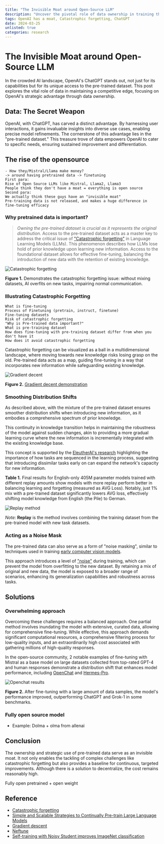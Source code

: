 ```yaml
---
title: "The Invisible Moat around Open-Source LLM"
description: "Uncover the pivotal role of data ownership in training the next iteration of LLM."
tags: OpenAI has a moat, Catastrophic forgetting, ChatGPT
date: 2024-03-25
unlisted: true
categories: research
---
```





# The Invisible Moat around Open-Source LLM

In the crowded AI landscape, OpenAI's ChatGPT stands out, not just for its capabilities but for its unique access to the pre-trained dataset. This post explores the vital role of data in maintaining a competitive edge, focusing on OpenAI's strategic advantage through data ownership.

## Data: The Secret Weapon
OpenAI, with ChatGPT, has carved a distinct advantage. By harnessing user interactions, it gains invaluable insights into diverse use cases, enabling precise model refinements. The cornerstone of this advantage lies in the "pre-trained dataset." This treasure trove of data empowers OpenAI to cater to specific needs, ensuring sustained improvement and differentiation.

## The rise of the opensource

```
- How they/Mistral/Llama make money?
-> around having pretrained data -> finetuning
First para:
Rise of Open Source LLMs like Mistral, Llama2, Llama3
People think they don't have a moat = everything is open source
Second para:
We actually think these guys have an "invisible moat"
Pre-training data is not released, and makes a huge difference in fine-tuning efficacy
```

### Why pretrained data is important?

> *Owning the pre-trained dataset is crucial as it represents the original distribution.*
Access to the pre-trained dataset acts as a master key to address the critical issue of ["Catastrophic forgetting"](https://en.wikipedia.org/wiki/Catastrophic_interference) in Language Learning Models (LLMs). This phenomenon describes how LLMs lose hold of prior knowledge upon learning new information. Access to the foundational dataset allows for effective fine-tuning, balancing the introduction of new data with the retention of existing knowledge.

<img src={catastrophicDemo.src} alt="Catastrophic forgetting" />

**Figure 1.** Demonstrates the catastrophic forgetting issue: without mixing datasets, AI overfits on new tasks, impairing normal communication.

### Illustrating Catastrophic Forgetting

```
What is fine-tuning
Process of Finetuning (pretrain, instruct, finetune)
Fine-tuning datasets
Risk of catastrophic forgetting
"Why is Pre-trained data important?"
What is pre-training dataset
How does fine-tuning with pre-training dataset differ from when you don't have it
How does it avoid catastrophic forgetting
```

Catastrophic forgetting can be visualized as a ball in a multidimensional landscape, where moving towards new knowledge risks losing grasp on the old. 
Pre-trained data acts as a map, guiding fine-tuning in a way that incorporates new information while safeguarding existing knowledge.

<img src={gradientDecent.src} alt="Gradient decent" />

**Figure 2.** [Gradient decent demonstration](https://en.wikipedia.org/wiki/Gradient_descent)

### Smoothing Distribution Shifts

As described above, with the mixture of the pre-trained dataset ensures smoother distribution shifts when introducing new information, as it embodies a comprehensive spectrum of prior knowledge.

This continuity in knowledge transition helps in maintaining the robustness of the model against sudden changes, akin to providing a more gradual learning curve where the new information is incrementally integrated with the existing knowledge base.

This concept is supported by the [EleutherAI's research](https://arxiv.org/abs/2403.08763) highlighting the importance of how tasks are sequenced in the learning process, suggesting that introducing dissimilar tasks early on can expand the network's capacity for new information.

**Table 1.** Final results for English-only 405M parameter models trained with different replay amounts show models with more replay perform better in balancing learning and forgetting (measured as AVG Loss). Notably, just 1% mix with a pre-trained dataset significantly lowers AVG loss, effectively shifting model knowledge from English (the Pile) to German.

<img src={replay.src} alt="Replay method" />

*Note:* **Replay** is the method involves combining the training dataset from the pre-trained model with new task datasets.

### Acting as a Noise Mask

The pre-trained data can also serve as a form of "noise masking", similar to techniques used in training [early computer vision models](https://arxiv.org/abs/1911.04252).

This approach introduces a level of ["noise"](https://arxiv.org/abs/2310.05914) during training, which can prevent the model from overfitting to the new dataset. By retaining a mix of original and new data, the model is exposed to a broader range of scenarios, enhancing its generalization capabilities and robustness across tasks.

## Solutions

### Overwhelming approach

Overcoming these challenges requires a balanced approach. One partial method involves inundating the model with extensive, curated data, allowing for comprehensive fine-tuning. While effective, this approach demands significant computational resources, a comprehensive filtering process for low-quality inputs, and an extraordinarily high cost associated with gathering millions of high-quality responses.

In the open-source community, 2 notable examples of fine-tuning with Mistral as a base model on large datasets collected from top-rated GPT-4 and human responses demonstrate a distribution shift that enhances model performance, including [OpenChat](https://huggingface.co/openchat/openchat-3.5-0106) and [Hermes-Pro](https://huggingface.co/teknium/OpenHermes-2.5-Mistral-7B).

<img src={openchatBench0106.src} alt="Openchat results" />

**Figure 2.** After fine-tuning with a large amount of data samples, the model's performance improved, outperforming ChatGPT and Grok-1 in some benchmarks.

### Fully open source model

- Example: Dolma + olma from allenai

## Conclusion

The ownership and strategic use of pre-trained data serve as an invisible moat. It not only enables the tackling of complex challenges like catastrophic forgetting but also provides a baseline for continuous, targeted improvements. Although there is a solution to decentralize, the cost remains reasonably high.

Fully open pretrained + open weight

## Reference
- [Catastrophic forgetting](https://arxiv.org/abs/2308.08747)
- [Simple and Scalable Strategies to Continually Pre-train Large Language Models](https://arxiv.org/abs/2403.08763)
- [Gradient descent](https://en.wikipedia.org/wiki/Gradient_descent)
- [Neftune](https://arxiv.org/abs/2310.05914)
- [Self-training with Noisy Student improves ImageNet classification](https://arxiv.org/abs/1911.04252)

<CTABlog />